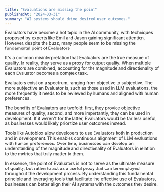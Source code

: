 ```yaml
---
title: "Evaluations are missing the point"
publishedAt: "2024-03-31"
summary: "AI systems should drive desired user outcomes."
---
```


Evaluators have become a hot topic in the AI community, with techniques proposed by experts like Emil and Jason gaining significant attention. However, despite the buzz, many people seem to be missing the fundamental point of Evaluators.

It's a common misinterpretation that Evaluators are the true measure of quality. In reality, they serve as a proxy for output quality. When multiple Evaluators are combined, accounting for the magnitude and directionality of each Evaluator becomes a complex task.

Evaluators exist on a spectrum, ranging from objective to subjective. The more subjective an Evaluator is, such as those used in LLM evaluations, the more frequently it needs to be reviewed by humans and aligned with human preferences.

The benefits of Evaluators are twofold: first, they provide objective measures of quality; second, and more importantly, they can be used in development. If it weren't for the latter, Evaluators would be far less useful, as businesses would likely prioritize user outcomes instead.

Tools like Autoblox allow developers to use Evaluators both in production and in development. This enables continuous alignment of LLM evaluations with human preferences. Over time, businesses can develop an understanding of the magnitude and directionality of Evaluators in relation to the metrics that truly matter to them.

In essence, the point of Evaluators is not to serve as the ultimate measure of quality, but rather to act as a useful proxy that can be employed throughout the development process. By understanding this fundamental principle and leveraging tools that facilitate the effective use of Evaluators, businesses can better align their AI systems with the outcomes they desire.

